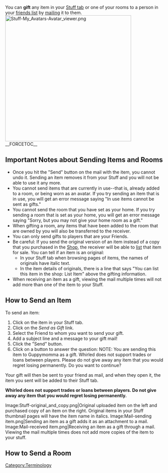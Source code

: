 You can '''gift''' any item in your [[Stuff tab]] or one of your rooms to a person in your [[friend|friends list]] by [[mail|mailing]] it to them.  [[Image:Stuff-My_Avatars-Avatar_viewer.png|400px|right]]
__FORCETOC__
== Important Notes about Sending Items and Rooms ==
* Once you hit the "Send" button on the mail with the item, you cannot undo it.  Sending an item removes it from your Stuff and you will not be able to use it any more.
* You cannot send items that are currently in use--that is, already added to a room, or being worn as an avatar.  If you try sending an item that is in use, you will get an error message saying "In use items cannot be sent as gifts."
* You cannot send the room that you have set as your home.  If you try sending a room that is set as your home, you will get an error message saying "Sorry, but you may not give your home room as a gift."
* When gifting a room, any items that have been added to the room that are owned by you will also be transferred to the receiver.
* You can only send gifts to players that are your Friends.
* Be careful:  If you send the original version of an item instead of a copy that you purchased in the [[Shop]], the receiver will be able to [[list]] that item for sale.  You can tell if an item is an original:
**In your Stuff tab when browsing pages of items, the names of originals have italic text.  
**In the item details of originals, there is a line that says "You can list this item in the shop: List Item" above the gifting information.
* When receiving an item as a gift, viewing the mail multiple times will not add more than one of the item to your Stuff.

== How to Send an Item ==
To send an item:
# Click on the item in your Stuff tab.  
# Click on the ''Send as Gift'' link.
# Select the Friend to whom you want to send your gift.  
# Add a subject line and a message to your gift mail!
# Click the "Send" button.
# Click on a button to answer the question: NOTE: You are sending this item to Guppymomma as a gift. Whirled does not support trades or loans between players. Please do not give away any item that you would regret losing permanently. Do you want to continue?

Your gift will then be sent to your friend as mail, and when they open it, the item you sent will be added to their Stuff tab.

'''Whirled does not support trades or loans between players.  Do not give away any item that you would regret losing permanently.'''

{{clearright}}<gallery widths="300px">
Image:Stuff-original_and_copy.png|Original uploaded item on the left and purchased copy of an item on the right. Original items in your Stuff thumbnail pages will have the item name in italics.
Image:Mail-sending item.png|Sending an item as a gift adds it as an attachment to a mail.
Image:Mail-received item.png|Receiving an item as a gift through a mail. Viewing the mail multiple times does not add more copies of the item to your stuff.
</gallery>
{{clear}}
== How to Send a Room ==
{{:Gift/Room}}

[[Category:Terminology]]